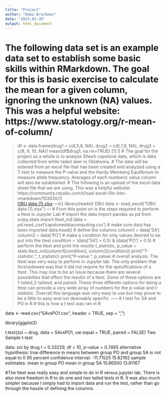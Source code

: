 ```yaml
---
title: "Project"
author: "Emma Brockman"
date: "2023-03-30"
output: html_document
---
```

# The following data set is an example data set to establish some basic skills within RMarkdown. The goal for this is basic exercise to calculate the mean for a given column, ignoring the unknown (NA) values. This was a helpful website: https://www.statology.org/r-mean-of-column/
> df <- data.frame(drug1 = c(4,5,6, NA), drug2 = c(6,7,8, NA), drug3 = c(8, 9, 10, NA))
> mean(df$drug1, na.rm=TRUE)
[1] 5
# The goal for the project as a whole is to analyze Shea's capstone data, which is data collected from white tailed deer in Oklahoma.
# The data will be entered from an excel file that has been created and analyzed using a T-test to measure the P-value and the Hardy-Weinberg Equilibrium to measure allele frequency. Averages of each numberic value column will also be established.
# The following is an upload of the excel data sheet file that we are using. This was a helpful website: https://community.rstudio.com/t/load-excel-file-into-rmarkdown/103020/3  
[OBU data (1).xlsx](https://github.com/emmabrockman4/ComputingProject/files/11115999/OBU.data.1.xlsx) 
---{r}
library(readxl)
OBU data <- read_excel("OBU data (1).xlsx")
---
# From this point on is the steps required to perform a ttest in Jupyter Lab
# import the data
import pandas as pd
from scipy.stats import ttest_ind
data = pd.read_csv('capstonedatacomputing.csv')
# make sure data has been imported
data.head()
# define the columns
column1 = data['SA']
column2 = data['PO']
# make a condition for only values desired to be put into the ttest
condition = (data['SA'] > 0.5) & (data['PO'] > 0.5)
# perform the ttest and print the results
t_statistic, p_value = stats.ttest_ind(column1[condition], column2[condition])
print("T-statistic: ", t_statistic)
print("P-value: ", p_value)
# overall analysis: The ttest was very easy to perform in Jupyter lab. The only problem that forshadowed was that it did not require for the specifications of a ttest. This may rise to be an issue because there are several possibilites that effect the results of a ttest. Some of these options are 1-tailed,2-tailesd, and paired. These three differetn options for doing a ttest can provide a very wide array of numbers for the p-value and t-statistic. Overrall this language was very easy to use but may prove to be a little to easy and not desireably specific.
-----
# t test for SA and PO in R
# this is how a t test was ran in R

data <- read.csv("SAvsPO1.csv", header = TRUE, sep = ",")

library(ggplot2)

t.test(zoi ~ drug, data = SAvsPO1, var.equal = TRUE, paired = FALSE)
Two Sample t-test

data:  zoi by drug
t = 0.33229, df = 10, p-value =
  0.7465
alternative hypothesis: true difference in means between group PO and group SA is not equal to 0
95 percent confidence interval:
  -11.71525  15.82192
sample estimates:
  mean in group PO mean in group SA 
15.66500         13.61167 

#The ttest was really easy and simple to do in R versus jupyter lab. There is also more freedom in R to do one and two tailed tests in R. It was also much simpler because I simply had to import data and run the test, rather than go through the hassle of defining the columns.
